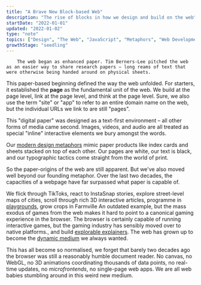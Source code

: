 ```yaml
---
title: "A Brave New Block-based Web"
description: "The rise of blocks in how we design and build on the web"
startDate: "2022-01-01"
updated: "2022-01-02"
type: "note"
topics: ["Design", "The Web", "JavaScript", "Metaphors", "Web Development"]
growthStage: "seedling"
---
```


<IntroParagraph >

		The web began as enhanced paper. Tim Berners-Lee pitched the web as an easier way to share research papers – long reams of text that were otherwise being handed around on physical sheets.

</IntroParagraph >

This paper-based beginning defined the way the web unfolded. For starters, it established the **page** as the fundamental unit of the web. We build at the page level, link at the page level, and think at the page level. <Footnote idName={1}>Sure, we also use the term "site" or "app" to refer to an entire domain name on the web, but the individual URLs we link to are still "pages".</Footnote>

This "digital paper" was designed as a text-first environment – all other forms of media came second. Images, videos, and audio are all treated as special "inline" interactive elements we bury amongst the words.

Our [modern design metaphors](https://en.wikipedia.org/wiki/Material_Design) mimic paper products like index cards and sheets stacked on top of each other. Our pages are white, our text is black, and our typographic tactics come straight from the world of print.

So the paper-origins of the web are still apparent. But we've also moved well beyond our founding metaphor. Over the last two decades, the capacities of a webpage have far surpassed what paper is capable of.

We flick through TikToks, react to InstaSnap stories, explore street-level maps of cities, scroll through rich 3D interactive articles, programme in [playgrounds](https://observablehq.com/), grow crops in Farmville <Footnote idName={2}>An outdated example, but the mass exodus of games from the web makes it hard to point to a canonical gaming experience in the browser. The browser is certainly capable of running interactive games, but the gaming industry has sensibly moved over to native platforms.</Footnote>, and build [explorable explainers](https://en.wikipedia.org/wiki/Explorable_explanation). The web has grown up to become the [dynamic medium](https://www.youtube.com/watch?v=agOdP2Bmieg) we always wanted.

This has all become so normalised, we forget that barely two decades ago the browser was still a reasonably humble document reader. No canvas, no WebGL, no 3D animations coordinating thousands of data points, no real-time updates, no _microfrontends_, no single-page web apps. We are all web babies stumbling around in this weird new medium.
